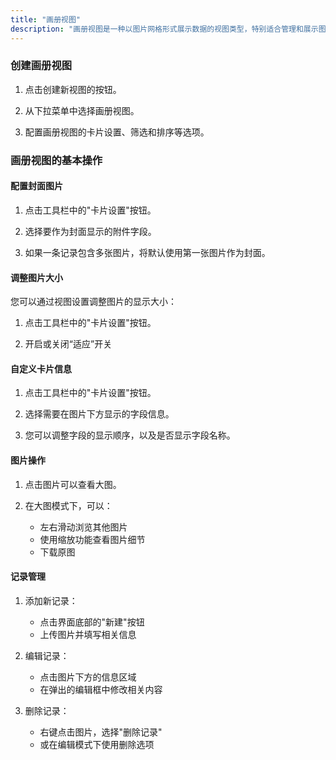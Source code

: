 ```yaml
---
title: "画册视图"
description: "画册视图是一种以图片网格形式展示数据的视图类型，特别适合管理和展示图片相关的内容。它能让您以视觉化的方式浏览所有包含图片的记录，非常适合设计作品集、产品目录、照片库等场景的管理。"
---
```


### 创建画册视图

1. 点击创建新视图的按钮。

2. 从下拉菜单中选择画册视图。

3. 配置画册视图的卡片设置、筛选和排序等选项。

### 画册视图的基本操作

#### 配置封面图片

1. 点击工具栏中的"卡片设置"按钮。

2. 选择要作为封面显示的附件字段。

3. 如果一条记录包含多张图片，将默认使用第一张图片作为封面。

#### 调整图片大小

您可以通过视图设置调整图片的显示大小：

1. 点击工具栏中的"卡片设置"按钮。

2. 开启或关闭“适应”开关

#### 自定义卡片信息

1. 点击工具栏中的"卡片设置"按钮。

2. 选择需要在图片下方显示的字段信息。

3. 您可以调整字段的显示顺序，以及是否显示字段名称。

#### 图片操作

1. 点击图片可以查看大图。

2. 在大图模式下，可以：
   - 左右滑动浏览其他图片
   - 使用缩放功能查看图片细节
   - 下载原图

#### 记录管理

1. 添加新记录：
   - 点击界面底部的"新建"按钮
   - 上传图片并填写相关信息

2. 编辑记录：
   - 点击图片下方的信息区域
   - 在弹出的编辑框中修改相关内容

3. 删除记录：
   - 右键点击图片，选择"删除记录"
   - 或在编辑模式下使用删除选项
